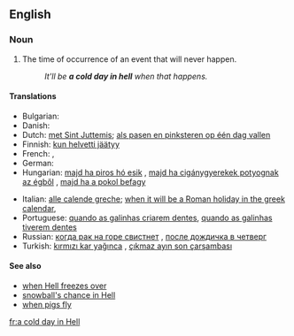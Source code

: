 ==English==

===Noun===
{{en-noun|head=[[a]] [[cold]] [[day]] [[in]] [[Hell]]|cold days in Hell}}

# {{idiomatic|slang}} The time of occurrence of an event that will never happen.
#: ''It'll be '''a cold day in hell''' when that happens.''

====Translations====
{{trans-top|an event that will never happen}}
* Bulgarian: {{t-|bg|когато цъфнат налъмите|tr=kogáto cǎfnat nalǎmite}} {{gloss|when pattens blossom}}
* Danish: {{t-|da|en kold dag i helvede}}
* Dutch: [[met Sint Juttemis]]; [[als pasen en pinksteren op één dag vallen]]
* Finnish: [[kun helvetti jäätyy]] {{gloss|when Hell freezes over}}
* French: {{t+|fr|quand les poules auront des dents}} {{gloss|when hens will have teeth}}, {{t+|fr|la semaine des quatre jeudis}} {{gloss|on the week with four Thursdays}}
* German: {{t-|de|nie im Leben}} {{gloss|not in a lifetime}}
* Hungarian: [[majd ha piros hó esik]] {{gloss|when red snowflakes is snowing}}, [[majd ha cigánygyerekek potyognak az égből]] {{gloss|when gipsy children are streaming from the sky}}, [[majd ha a pokol befagy]] {{gloss|when Hell freezes over}}
{{trans-mid}}
* Italian: [[alle calende greche]]; [[when it will be a Roman holiday in the greek calendar]], {{t-|it|quando gli asini voleranno}} {{gloss|when donkeys will fly}}
* Portuguese: [[quando as galinhas criarem dentes]], [[quando as galinhas tiverem dentes]] {{gloss|when hens will have teeth}}
* Russian: [[когда рак на горе свистнет]] {{gloss|when the crayfish will whistle on the mountain top}}, [[после дождичка в четверг]] {{gloss|after the rain on Thursday}}
* Turkish: [[kırmızı kar yağınca]] {{gloss|when it snows red}}, [[çıkmaz ayın son çarşambası]] {{gloss|the last Wednesday of the non-ending month}}
{{trans-bottom}}

====See also====
* [[when Hell freezes over]]
* [[snowball's chance in Hell]]
* [[when pigs fly]]

[[fr:a cold day in Hell]]